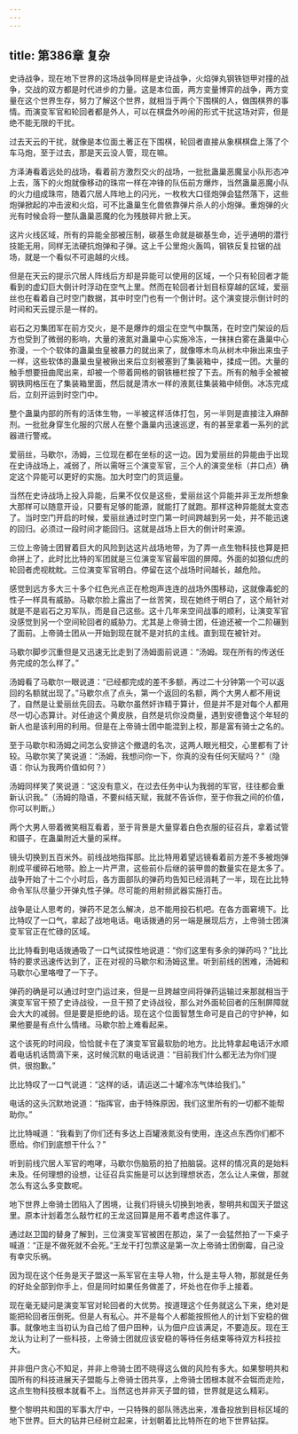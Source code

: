 ```yaml
---
---
---
```

title: 第386章 复杂
---



史诗战争，现在地下世界的这场战争同样是史诗战争，火焰弹丸钢铁铠甲对撞的战争，交战的双方都是时代进步的力量。这是本位面，两方变量博弈的战争，两方变量在这个世界生存，努力了解这个世界，就相当于两个下围棋的人，做围棋界的事情。而演变军官和轮回者都是外人，可以在棋盘外吵闹的形式干扰这场对弈，但是绝不能无限的干扰。

过去天云的干扰，就像是本位面土著正在下围棋，轮回者直接从象棋棋盘上落了个车马炮，至于过去，那是天云没人管，现在嘛。

方泽涛看着远处的战场，看着前方激烈交火的战场，一批批蛊巢恶魔呈小队形态冲上去，落下的火炮就像移动的珠帘一样在冲锋的队伍前方爆炸，当然蛊巢恶魔小队的火力组成珠帘，随着穴居人阵地上的闪光，一枚枚大口径炮弹会猛然落下，这些炮弹掀起的冲击波和火焰，可不比蛊巢生化兽依靠弹片杀人的小炮弹。重炮弹的火光有时候会将一整队蛊巢恶魔的化为残肢碎片掀上天。

这片火线区域，所有的异能全部被压制，碳基生命就是碳基生命，近乎通明的潜行技能无用，同样无法硬抗炮弹和子弹。这上千公里炮火轰鸣，钢铁反复拉锯的战场，就是一个看似不可逾越的火线。

但是在天云的提示穴居人阵线后方却是异能可以使用的区域，一个只有轮回者才能看到的虚幻巨大倒计时浮动在空气上里。然而在轮回者计划目标穿越的区域，爱丽丝也在看着自己时空门数据，其中时空门也有一个倒计时。这个演变提示倒计时的时间和天云提示是一样的。

岩石之刃集团军在前方交火，是不是爆炸的烟尘在空气中飘荡，在时空门架设的后方也受到了微弱的影响，大量的液氮对蛊巢中心实施冷冻，一抹抹白雾在蛊巢中心弥漫，一个个软体的蛊巢虫皇被暴力的就出来了，就像啄木鸟从树木中揪出来虫子一样，这些软体的蛊巢虫皇被揪出来后立刻被塞到了集装箱中，揉成一团。大量的触手想要扭曲爬出来，却被一个带着网格的钢铁栅栏按了下去。所有的触手全被被钢铁网格压在了集装箱里面，然后就是清水一样的液氮往集装箱中倾倒。冰冻完成后，立刻开运到时空门中。

整个蛊巢内部的所有的活体生物，一半被这样活体打包，另一半则是直接注入麻醉剂。一批批身穿生化服的穴居人在整个蛊巢内迅速巡逻，有的甚至拿着一系列的武器进行警戒。

爱丽丝，马歇尔，汤姆，三位现在都在坐标的这一边。因为爱丽丝的异能由于出现在史诗战场上，减弱了，所以需呀三个演变军官，三个人的演变坐标（井口点）确定这个异能可以更好的实施。加大时空门的货运量。

当然在史诗战场上投入异能，后果不仅仅是这些，爱丽丝这个异能并非王龙所想象大那样可以随意开设，只要有足够的能源，就能打了就跑。那样这种异能就太变态了。当时空门开启的时候，爱丽丝通过时空门第一时间跨越到另一处，并不能迅速的回归。必须过一段时间才能回归。这就是战场上巨大的倒计时来源。

三位上帝骑士团冒着巨大的风险到达这片战场地带，为了弄一点生物科技也算是把命拼上了，此时比比特的军团就是三位演变军官最牢固的屏障。外面的如狼似虎的轮回者虎视眈眈。三位演变军官明白。停留在这个战场时间越长，越危险。

感觉到远方多大三十多个红色光点正在枪炮声连连的战场外围移动，这就像毒蛇的性子一样具有威胁。马歇尔脸上露出了一丝苦笑，现在她终于明白了，这个局针对就是不是岩石之刃军队，而是自己这些。这十几年来空间战事的顺利，让演变军官没感觉到另一个空间轮回者的威胁力。尤其是上帝骑士团，任迪还被一个二阶碾到了面前。上帝骑士团从一开始到现在就不是对抗的主线。直到现在被针对。

马歇尔脚步沉重但是又迅速无比走到了汤姆面前说道：“汤姆。现在所有的传送任务完成的怎么样了。”

汤姆看了马歇尔一眼说道：“已经都完成的差不多额，再过二十分钟第一个可以返回的名额就出现了。”马歇尔点了点头，第一个返回的名额，两个大男人都不用说了，自然是让爱丽丝先回去。马歇尔虽然奸诈精于算计，但是并不是对每个人都用尽一切心态算计。对任迪这个黄皮肤，自然是坑你没商量，遇到安德鲁这个年轻的新人也是该利用的利用。但是在上帝骑士团中能混到上校，那是富有骑士之名的。

至于马歇尔和汤姆之间怎么安排这个撤退的名次，这两人眼光相交，心里都有了计较。马歇尔笑了笑说道：“汤姆，我想问你一下，你真的没有任何天赋吗？”（隐语：你认为我两价值如何？）

汤姆同样笑了笑说道：“这没有意义，在过去任务中认为我弱的军官，往往都会重新认识我。”（汤姆的隐语，不要纠结天赋，我就不告诉你，至于你我之间的价值，你可以判断。）

两个大男人带着微笑相互看着，至于背景是大量穿着白色衣服的征召兵，拿着试管和镊子，在蛊巢附近大量的采样。

镜头切换到五百米外。前线战地指挥部。比比特用着望远镜看着前方差不多被炮弹削成平缓碎石地带。脸上一片严肃，这些前仆后继的装甲兽的数量实在是太多了。战争开始了十二个小时后，各方面部队的弹药均告知已经消耗了一半，现在比比特命令军队尽量少开弹丸性子弹。尽可能的用射频武器实施打击。

战争是让人思考的，弹药不足怎么解决，总不能用投石机吧。在各方面窘境下。比比特叹了一口气，拿起了战地电话。电话拨通的另一端是展现后方，上帝骑士团演变军官正在忙碌的区域。

比比特看到电话拨通吸了一口气试探性地说道：“你们这里有多余的弹药吗？”比比特的要求迅速传达到了，正在对视的马歇尔和汤姆这里。听到前线的困难，汤姆和马歇尔心里咯噔了一下子。

弹药的确是可以通过时空门运过来，但是一旦跨越空间将弹药运输过来那就相当于演变军官干预了史诗战役，一旦干预了史诗战役，那么对外面轮回者的压制屏障就会大大的减弱。但是要是拒绝的话。现在这个位面智慧生命可是自己的守护神，如果他要是有点什么情绪。马歇尔脸上难看起来。

这个该死的时间段，恰恰就卡在了演变军官最软肋的地方。比比特拿起电话汗水顺着电话机话筒滴下来，这时候沉默的电话说道：“目前我们什么都无法为你们提供，很抱歉。”

比比特叹了一口气说道：“这样的话，请运送二十罐冷冻气体给我们。”

电话的这头沉默地说道：“指挥官，由于特殊原因，我们这里所有的一切都不能帮助你。”

比比特喊道：“我看到了你们还有多达上百罐液氮没有使用，连这点东西你们都不愿给。你们到底想干什么？”

听到前线穴居人军官的咆哮，马歇尔伤脑筋的拍了拍脑袋。这样的情况真的是始料未及。任何理想的设想，让征召兵实施是可以达到理想状态，怎么让人来做，那就怎么有这么多变数呢。

地下世界上帝骑士团陷入了困境，让我们将镜头切换到地表，黎明共和国天子盟这里。原本计划着怎么敲竹杠的王龙这回算是用不着考虑这件事了。

通过赵卫国的替身了解到，三位演变军官被困在那边，呆了一会猛然拍了一下桌子喊道：“正是不做死就不会死。”王龙干打包票这是第一次上帝骑士团倒霉，自己没有幸灾乐祸。

因为现在这个任务是天子盟这一系军官在主导人物，什么是主导人物，那就是任务的好处全部到你手上，但是同时如果任务做差了，坏处也在你手上接着。

现在毫无疑问是演变军官对轮回者的大优势。按道理这个任务就这么下来，绝对是能把轮回者压倒死。但是人有私心。并不是每个人都能按照他人的计划下安稳的做事。就像地主当初认为自己给了佃户田种，认为佃户应该满足，不要造反。现在王龙认为让利了一些科技，上帝骑士团就应该安稳的等待任务结束等待双方科技拉大。

并非佃户贪心不知足，并非上帝骑士团不晓得这么做的风险有多大。如果黎明共和国所有的科技进展天子盟能与上帝骑士团共享，上帝骑士团根本就不会铤而走险，这点生物科技根本就看不上。当然这也并非天子盟的错，世界就是这么精彩。

整个黎明共和国的军事大厅中，一只特殊的部队筛选出来，准备投放到目标区域的地下世界。巨大的钻井已经树立起来，计划朝着比比特所在的地下世界钻探。